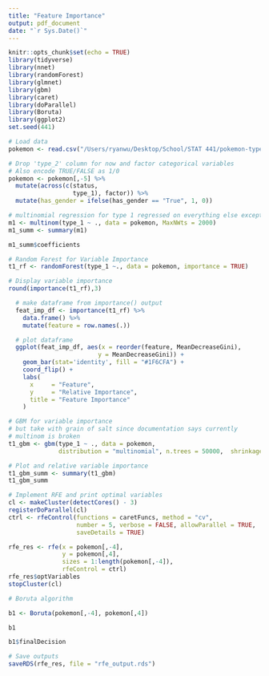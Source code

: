 ```yaml
---
title: "Feature Importance"
output: pdf_document
date: "`r Sys.Date()`"
---
```


```r
knitr::opts_chunk$set(echo = TRUE)
library(tidyverse)
library(nnet)
library(randomForest)
library(glmnet)
library(gbm)
library(caret)
library(doParallel)
library(Boruta)
library(ggplot2)
set.seed(441)
```

```r
# Load data
pokemon <- read.csv("/Users/ryanwu/Desktop/School/STAT 441/pokemon-type-classification/data/3-split_data.train.csv")
```

```r
# Drop 'type_2' column for now and factor categorical variables 
# Also encode TRUE/FALSE as 1/0
pokemon <- pokemon[,-5] %>%
  mutate(across(c(status, 
                  type_1), factor)) %>%
  mutate(has_gender = ifelse(has_gender == "True", 1, 0))
```

```r
# multinomial regression for type 1 regressed on everything else except type 2
m1 <- multinom(type_1 ~ ., data = pokemon, MaxNWts = 2000)
m1_summ <- summary(m1)
```
```r
m1_summ$coefficients
```

```r
# Random Forest for Variable Importance
t1_rf <- randomForest(type_1 ~., data = pokemon, importance = TRUE)
```

```r
# Display variable importance
round(importance(t1_rf),3)
```

```r
  # make dataframe from importance() output
  feat_imp_df <- importance(t1_rf) %>% 
    data.frame() %>% 
    mutate(feature = row.names(.)) 

  # plot dataframe
  ggplot(feat_imp_df, aes(x = reorder(feature, MeanDecreaseGini), 
                         y = MeanDecreaseGini)) +
    geom_bar(stat='identity', fill = "#1F6CFA") +
    coord_flip() +
    labs(
      x     = "Feature",
      y     = "Relative Importance",
      title = "Feature Importance"
    ) 
```

```r
# GBM for variable importance
# but take with grain of salt since documentation says currently
# multinom is broken
t1_gbm <- gbm(type_1 ~ ., data = pokemon,
              distribution = "multinomial", n.trees = 50000,  shrinkage = 0.01, verbose = FALSE)
```

```r
# Plot and relative variable importance
t1_gbm_summ <- summary(t1_gbm)
t1_gbm_summ
```

```r
# Implement RFE and print optimal variables
cl <- makeCluster(detectCores() - 3)
registerDoParallel(cl)
ctrl <- rfeControl(functions = caretFuncs, method = "cv", 
                   number = 5, verbose = FALSE, allowParallel = TRUE,
                   saveDetails = TRUE)

rfe_res <- rfe(x = pokemon[,-4],
               y = pokemon[,4],
               sizes = 1:length(pokemon[,-4]),
               rfeControl = ctrl)
rfe_res$optVariables
stopCluster(cl)
```

```r
# Boruta algorithm

b1 <- Boruta(pokemon[,-4], pokemon[,4])
```

```r
b1
```


```r
b1$finalDecision
```

```r
# Save outputs
saveRDS(rfe_res, file = "rfe_output.rds")
```





